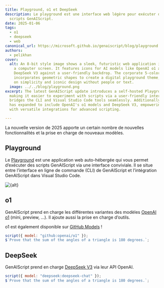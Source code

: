 ```yaml
---
title: Playground, o1 et DeepSeek
description: Le playground est une interface web légère pour exécuter des
  scripts GenAIScript.
date: 2025-01-06
tags:
  - o1
  - deepseek
  - web
canonical_url: https://microsoft.github.io/genaiscript/blog/playground
authors:
  - pelikhan
cover:
  alt: An 8-bit style image shows a sleek, futuristic web application interface on
    a computer screen. It features icons for AI models like OpenAI o1 and
    DeepSeek V3 against a user-friendly backdrop. The corporate 5-color palette
    incorporates geometric shapes to create a digital playground theme, focusing
    on simplicity and iconic design without people or text.
  image: ../../blog/playground.png
excerpt: The latest GenAIScript update introduces a self-hosted Playground app,
  making it easier to experiment with scripts via a user-friendly interface. It
  bridges the CLI and Visual Studio Code tools seamlessly. Additionally, support
  has expanded to include OpenAI's o1 models and DeepSeek V3, empowering users
  with versatile integrations for advanced scripting.

---
```



<BlogNarration />

La nouvelle version de 2025 apporte un certain nombre de nouvelles fonctionnalités et la prise en charge de nouveaux modèles.

## Playground

Le [Playground](../../reference/playground/) est une application web auto-hébergée qui vous permet d’exécuter des scripts GenAIScript via une interface conviviale. Il se situe entre l’interface en ligne de commande (CLI) de GenAIScript et l’intégration GenAIScript dans Visual Studio Code.

<Image src={src} alt={alt} />

## o1

GenAIScript prend en charge les différentes variantes des modèles [OpenAI o1](https://openai.com/o1/) (mini, preview, ...). Il ajoute aussi la prise en charge d’outils.

o1 est également disponible sur [GitHub Models](https://github.com/marketplace/models/azure-openai/o1/playground) !

```js
script({ model: "github:openai/o1" });
$`Prove that the sum of the angles of a triangle is 180 degrees.`;
```

## DeepSeek

GenAIScript prend en charge [DeepSeek V3](https://www.deepseek.com/) via leur API OpenAI.

```js
script({ model: "deepseek:deepseek-chat" });
$`Prove that the sum of the angles of a triangle is 180 degrees.`;
```
